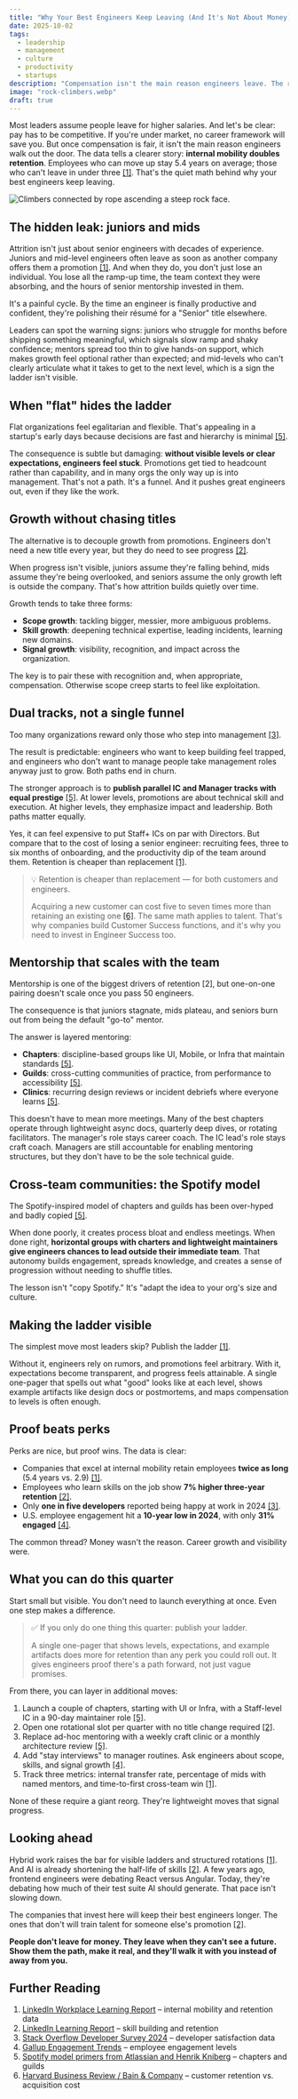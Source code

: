 ```yaml
---
title: "Why Your Best Engineers Keep Leaving (And It's Not About Money)"
date: 2025-10-02
tags:
  - leadership
  - management
  - culture
  - productivity
  - startups
description: "Compensation isn't the main reason engineers leave. The real driver is career growth, mobility, and visible ladders. Learn why retention hinges on clarity an..."
image: "rock-climbers.webp"
draft: true
---
```








Most leaders assume people leave for higher salaries. And let's be clear: pay has to be competitive. If you're under market, no career framework will save you. But once compensation is fair, it isn't the main reason engineers walk out the door. The data tells a clearer story: **internal mobility doubles retention**. Employees who can move up stay 5.4 years on average; those who can't leave in under three [[1]](#further-reading). That's the quiet math behind why your best engineers keep leaving.

![Climbers connected by rope ascending a steep rock face.](rock-climbers.webp)

## The hidden leak: juniors and mids

Attrition isn't just about senior engineers with decades of experience. Juniors and mid-level engineers often leave as soon as another company offers them a promotion [[1]](#further-reading). And when they do, you don't just lose an individual. You lose all the ramp-up time, the team context they were absorbing, and the hours of senior mentorship invested in them.

It's a painful cycle. By the time an engineer is finally productive and confident, they're polishing their résumé for a "Senior" title elsewhere.

Leaders can spot the warning signs: juniors who struggle for months before shipping something meaningful, which signals slow ramp and shaky confidence; mentors spread too thin to give hands-on support, which makes growth feel optional rather than expected; and mid-levels who can't clearly articulate what it takes to get to the next level, which is a sign the ladder isn't visible.

## When "flat" hides the ladder

Flat organizations feel egalitarian and flexible. That's appealing in a startup's early days because decisions are fast and hierarchy is minimal [[5]](#further-reading).

The consequence is subtle but damaging: **without visible levels or clear expectations, engineers feel stuck**. Promotions get tied to headcount rather than capability, and in many orgs the only way up is into management. That's not a path. It's a funnel. And it pushes great engineers out, even if they like the work.

## Growth without chasing titles

The alternative is to decouple growth from promotions. Engineers don't need a new title every year, but they do need to see progress [[2]](#further-reading).

When progress isn't visible, juniors assume they're falling behind, mids assume they're being overlooked, and seniors assume the only growth left is outside the company. That's how attrition builds quietly over time.

Growth tends to take three forms:

- **Scope growth**: tackling bigger, messier, more ambiguous problems.
- **Skill growth**: deepening technical expertise, leading incidents, learning new domains.
- **Signal growth**: visibility, recognition, and impact across the organization.

The key is to pair these with recognition and, when appropriate, compensation. Otherwise scope creep starts to feel like exploitation.

## Dual tracks, not a single funnel

Too many organizations reward only those who step into management [[3]](#further-reading).

The result is predictable: engineers who want to keep building feel trapped, and engineers who don't want to manage people take management roles anyway just to grow. Both paths end in churn.

The stronger approach is to **publish parallel IC and Manager tracks with equal prestige** [[5]](#further-reading). At lower levels, promotions are about technical skill and execution. At higher levels, they emphasize impact and leadership. Both paths matter equally.

Yes, it can feel expensive to put Staff+ ICs on par with Directors. But compare that to the cost of losing a senior engineer: recruiting fees, three to six months of onboarding, and the productivity dip of the team around them. Retention is cheaper than replacement [[1]](#further-reading).

> 💡 Retention is cheaper than replacement — for both customers and engineers.
> 
> Acquiring a new customer can cost five to seven times more than retaining an existing one [[6]](#further-reading). The same math applies to talent. That's why companies build Customer Success functions, and it's why you need to invest in Engineer Success too.

## Mentorship that scales with the team

Mentorship is one of the biggest drivers of retention [2], but one-on-one pairing doesn't scale once you pass 50 engineers.

The consequence is that juniors stagnate, mids plateau, and seniors burn out from being the default "go-to" mentor.

The answer is layered mentoring:

- **Chapters**: discipline-based groups like UI, Mobile, or Infra that maintain standards [[5]](#further-reading).
- **Guilds**: cross-cutting communities of practice, from performance to accessibility [[5]](#further-reading).
- **Clinics**: recurring design reviews or incident debriefs where everyone learns [[5]](#further-reading).

This doesn't have to mean more meetings. Many of the best chapters operate through lightweight async docs, quarterly deep dives, or rotating facilitators. The manager's role stays career coach. The IC lead's role stays craft coach. Managers are still accountable for enabling mentoring structures, but they don't have to be the sole technical guide.

## Cross-team communities: the Spotify model

The Spotify-inspired model of chapters and guilds has been over-hyped and badly copied [[5]](#further-reading).

When done poorly, it creates process bloat and endless meetings. When done right, **horizontal groups with charters and lightweight maintainers give engineers chances to lead outside their immediate team**. That autonomy builds engagement, spreads knowledge, and creates a sense of progression without needing to shuffle titles.

The lesson isn't "copy Spotify." It's "adapt the idea to your org's size and culture.

## Making the ladder visible

The simplest move most leaders skip? Publish the ladder [[1]](#further-reading).

Without it, engineers rely on rumors, and promotions feel arbitrary. With it, expectations become transparent, and progress feels attainable. A single one-pager that spells out what "good" looks like at each level, shows example artifacts like design docs or postmortems, and maps compensation to levels is often enough.

## Proof beats perks

Perks are nice, but proof wins. The data is clear:

- Companies that excel at internal mobility retain employees **twice as long** (5.4 years vs. 2.9) [[1]](#further-reading).
- Employees who learn skills on the job show **7% higher three-year retention** [[2]](#further-reading).
- Only **one in five developers** reported being happy at work in 2024 [[3]](#further-reading).
- U.S. employee engagement hit a **10-year low in 2024**, with only **31% engaged** [[4]](#further-reading).

The common thread? Money wasn't the reason. Career growth and visibility were.

## What you can do this quarter

Start small but visible. You don't need to launch everything at once. Even one step makes a difference.

> ✅ If you only do one thing this quarter: publish your ladder.
> 
> A single one-pager that shows levels, expectations, and example artifacts does more for retention than any perk you could roll out. It gives engineers proof there's a path forward, not just vague promises.

From there, you can layer in additional moves:

1. Launch a couple of chapters, starting with UI or Infra, with a Staff-level IC in a 90-day maintainer role [[5]](#further-reading).
2. Open one rotational slot per quarter with no title change required [[2]](#further-reading).
3. Replace ad-hoc mentoring with a weekly craft clinic or a monthly architecture review [[5]](#further-reading).
4. Add "stay interviews" to manager routines. Ask engineers about scope, skills, and signal growth [[4]](#further-reading).
5. Track three metrics: internal transfer rate, percentage of mids with named mentors, and time-to-first cross-team win [[1]](#further-reading).

None of these require a giant reorg. They're lightweight moves that signal progress.

## Looking ahead

Hybrid work raises the bar for visible ladders and structured rotations [[1]](#further-reading). And AI is already shortening the half-life of skills [[2]](#further-reading). A few years ago, frontend engineers were debating React versus Angular. Today, they're debating how much of their test suite AI should generate. That pace isn't slowing down.

The companies that invest here will keep their best engineers longer. The ones that don't will train talent for someone else's promotion [[2]](#further-reading).

**People don't leave for money. They leave when they can't see a future. Show them the path, make it real, and they'll walk it with you instead of away from you.**

## Further Reading

1. [LinkedIn Workplace Learning Report](https://learning.linkedin.com/resources/workplace-learning-report) – internal mobility and retention data
2. [LinkedIn Learning Report](https://learning.linkedin.com/resources/workplace-learning-report) – skill building and retention
3. [Stack Overflow Developer Survey 2024](https://survey.stackoverflow.co/2024/) – developer satisfaction data
4. [Gallup Engagement Trends](https://www.gallup.com/workplace/349484/state-of-the-global-workplace.aspx) – employee engagement levels
5. [Spotify model primers from Atlassian and Henrik Kniberg](https://www.atlassian.com/agile/agile-at-scale/spotify) – chapters and guilds
6. [Harvard Business Review / Bain & Company](https://hbr.org/2014/10/the-value-of-keeping-the-right-customers) – customer retention vs. acquisition cost